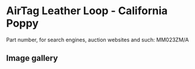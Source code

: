 
# AirTag Leather Loop - California Poppy

Part number, for search engines, auction websites and such: MM023ZM/A

## Image gallery

<div style={{ width: '100%', maxWidth: '768px' }}>
<GalleryComponent
    images={[
      {
        original: "/everysource/MM023.webp",
        thumbnail: "/everypreview/MM023.webp",
      }
    ]}
  />
</div>